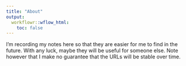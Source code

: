 ```yaml
---
title: "About"
output:
  workflowr::wflow_html:
    toc: false
---
```


I'm recording my notes here so that they are easier for me to find in the
future. With any luck, maybe they will be useful for someone else. Note however
that I make no guarantee that the URLs will be stable over time.
